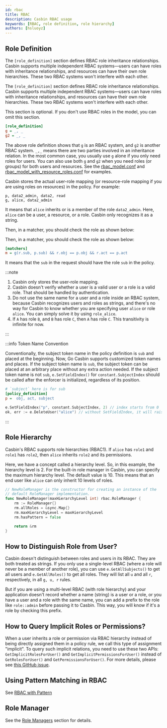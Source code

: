 ```yaml
---
id: rbac
title: RBAC
description: Casbin RBAC usage
keywords: [RBAC, role definition, role hierarchy]
authors: [hsluoyz]
---
```


## Role Definition

The `[role_definition]` section defines RBAC role inheritance relationships. Casbin supports multiple independent RBAC systems—users can have roles with inheritance relationships, and resources can have their own role hierarchies. These two RBAC systems won't interfere with each other.

The `[role_definition]` section defines RBAC role inheritance relationships. Casbin supports multiple independent RBAC systems—users can have roles with inheritance relationships, and resources can have their own role hierarchies. These two RBAC systems won't interfere with each other.

This section is optional. If you don't use RBAC roles in the model, you can omit this section.

```ini
[role_definition]
g = _, _
g2 = _, _
```

The above role definition shows that `g` is an RBAC system, and `g2` is another RBAC system. `_,_` means there are two parties involved in an inheritance relation. In the most common case, you usually use `g` alone if you only need roles for users. You can also use both `g` and `g2` when you need roles (or groups) for both users and resources. See the [rbac_model.conf](https://github.com/casbin/casbin/blob/master/examples/rbac_model.conf) and [rbac_model_with_resource_roles.conf](https://github.com/casbin/casbin/blob/master/examples/rbac_with_resource_roles_model.conf) for examples.

Casbin stores the actual user-role mapping (or resource-role mapping if you are using roles on resources) in the policy. For example:

```csv
p, data2_admin, data2, read
g, alice, data2_admin
```

It means that `alice` inherits or is a member of the role `data2_admin`. Here, `alice` can be a user, a resource, or a role. Casbin only recognizes it as a string.

Then, in a matcher, you should check the role as shown below:

Then, in a matcher, you should check the role as shown below:

```ini
[matchers]
m = g(r.sub, p.sub) && r.obj == p.obj && r.act == p.act
```

It means that the `sub` in the request should have the role `sub` in the policy.

:::note

1. Casbin only stores the user-role mapping.
2. Casbin doesn't verify whether a user is a valid user or a role is a valid role. That should be handled by authentication.
3. Do not use the same name for a user and a role inside an RBAC system, because Casbin recognizes users and roles as strings, and there's no way for Casbin to know whether you are specifying user `alice` or role `alice`. You can simply solve it by using `role_alice`.
4. If `A` has role `B`, and `B` has role `C`, then `A` has role `C`. This transitivity is infinite for now.

:::

:::info Token Name Convention

Conventionally, the subject token name in the policy definition is `sub` and placed at the beginning. Now, Go Casbin supports customized token names and places. If the subject token name is `sub`, the subject token can be placed at an arbitrary place without any extra action needed. If the subject token name is not `sub`, `e.SetFieldIndex()` for `constant.SubjectIndex` should be called after the enforcer is initialized, regardless of its position.

```ini
# `subject` here is for sub
[policy_definition]
p =  obj, act, subject
```

```go
e.SetFieldIndex("p", constant.SubjectIndex, 2) // index starts from 0
ok, err := e.DeleteUser("alice") // without SetFieldIndex, it will raise an error
```

:::

## Role Hierarchy

Casbin's RBAC supports role hierarchies (RBAC1). If `alice` has `role1` and `role1` has `role2`, then `alice` inherits `role2` and its permissions.

Here, we have a concept called a hierarchy level. So, in this example, the hierarchy level is 2. For the built-in role manager in Casbin, you can specify the maximum hierarchy level. The default value is 10. This means that an end user like `alice` can only inherit 10 levels of roles.

```go
// NewRoleManager is the constructor for creating an instance of the
// default RoleManager implementation.
func NewRoleManager(maxHierarchyLevel int) rbac.RoleManager {
    rm := RoleManager{}
    rm.allRoles = &sync.Map{}
    rm.maxHierarchyLevel = maxHierarchyLevel
    rm.hasPattern = false

    return &rm
}
```

## How to Distinguish Role from User?

Casbin doesn't distinguish between roles and users in its RBAC. They are both treated as strings. If you only use a single-level RBAC (where a role will never be a member of another role), you can use `e.GetAllSubjects()` to get all users and `e.GetAllRoles()` to get all roles. They will list all `u` and all `r`, respectively, in all `g, u, r` rules.

But if you are using a multi-level RBAC (with role hierarchy) and your application doesn't record whether a name (string) is a user or a role, or you have a user and a role with the same name, you can add a prefix to the role like `role::admin` before passing it to Casbin. This way, you will know if it's a role by checking this prefix.

## How to Query Implicit Roles or Permissions?

When a user inherits a role or permission via RBAC hierarchy instead of being directly assigned them in a policy rule, we call this type of assignment "implicit". To query such implicit relations, you need to use these two APIs: `GetImplicitRolesForUser()` and `GetImplicitPermissionsForUser()` instead of `GetRolesForUser()` and `GetPermissionsForUser()`. For more details, please see [this GitHub issue](https://github.com/casbin/casbin/issues/137).

## Using Pattern Matching in RBAC

See [RBAC with Pattern](/docs/rbac-with-pattern)

## Role Manager

See the [Role Managers](/docs/role-managers) section for details.
